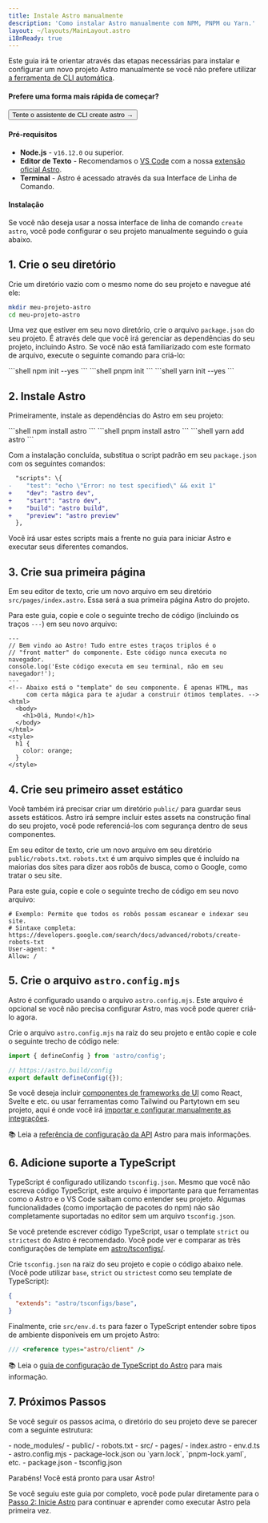 ```yaml
---
title: Instale Astro manualmente
description: 'Como instalar Astro manualmente com NPM, PNPM ou Yarn.'
layout: ~/layouts/MainLayout.astro
i18nReady: true
---
```


Este guia irá te orientar através das etapas necessárias para instalar e configurar um novo projeto Astro manualmente se você não prefere utilizar [a ferramenta de CLI automática](/pt-br/install/auto/).

#### Prefere uma forma mais rápida de começar?

<Button href="/pt-br/install/auto/">Tente o assistente de CLI create astro →</Button>

#### Pré-requisitos

- **Node.js** - `v16.12.0` ou superior.
- **Editor de Texto** - Recomendamos o [VS Code](https://code.visualstudio.com/) com a nossa [extensão oficial Astro](https://marketplace.visualstudio.com/items?itemName=astro-build.astro-vscode).
- **Terminal** - Astro é acessado através da sua Interface de Linha de Comando.


#### Instalação

Se você não deseja usar a nossa interface de linha de comando `create astro`, você pode configurar o seu projeto manualmente seguindo o guia abaixo.

## 1. Crie o seu diretório

Crie um diretório vazio com o mesmo nome do seu projeto e navegue até ele:

```bash
mkdir meu-projeto-astro
cd meu-projeto-astro
```

Uma vez que estiver em seu novo diretório, crie o arquivo `package.json` do seu projeto. É através dele que você irá gerenciar as dependências do seu projeto, incluindo Astro. Se você não está familiarizado com este formato de arquivo, execute o seguinte comando para criá-lo:

<PackageManagerTabs>
  <Fragment slot="npm">
  ```shell
  npm init --yes
  ```
  </Fragment>
  <Fragment slot="pnpm">
  ```shell
  pnpm init 
  ```
  </Fragment>
  <Fragment slot="yarn">
  ```shell
  yarn init --yes
  ```
  </Fragment>
</PackageManagerTabs>

## 2. Instale Astro

Primeiramente, instale as dependências do Astro em seu projeto:

<PackageManagerTabs>
  <Fragment slot="npm">
  ```shell
  npm install astro
  ```
  </Fragment>
  <Fragment slot="pnpm">
  ```shell
  pnpm install astro 
  ```
  </Fragment>
  <Fragment slot="yarn">
  ```shell
  yarn add astro
  ```
  </Fragment>
</PackageManagerTabs>

Com a instalação concluída, substitua o script padrão em seu `package.json` com os seguintes comandos:

```diff
  "scripts": \{
-    "test": "echo \"Error: no test specified\" && exit 1"
+    "dev": "astro dev",
+    "start": "astro dev",
+    "build": "astro build",
+    "preview": "astro preview"
  },
```

Você irá usar estes scripts mais a frente no guia para iniciar Astro e executar seus diferentes comandos.

## 3. Crie sua primeira página

Em seu editor de texto, crie um novo arquivo em seu diretório `src/pages/index.astro`. Essa será a sua primeira página Astro do projeto.

Para este guia, copie e cole o seguinte trecho de código (incluindo os traços `---`) em seu novo arquivo:

```astro
---
// Bem vindo ao Astro! Tudo entre estes traços triplos é o
// "front matter" do componente. Este código nunca executa no navegador.
console.log('Este código executa em seu terminal, não em seu navegador!');
---
<!-- Abaixo está o "template" do seu componente. É apenas HTML, mas
     com certa mágica para te ajudar a construir ótimos templates. -->
<html>
  <body>
    <h1>Olá, Mundo!</h1>
  </body>
</html>
<style>
  h1 {
    color: orange;
  }
</style>
```

## 4. Crie seu primeiro asset estático

Você também irá precisar criar um diretório `public/` para guardar seus assets estáticos. Astro irá sempre incluir estes assets na construção final do seu projeto, você pode referenciá-los com segurança dentro de seus componentes.

Em seu editor de texto, crie um novo arquivo em seu diretório `public/robots.txt`. `robots.txt` é um arquivo simples que é incluído na maiorias dos sites para dizer aos robôs de busca, como o Google, como tratar o seu site.

Para este guia, copie e cole o seguinte trecho de código em seu novo arquivo:

```
# Exemplo: Permite que todos os robôs possam escanear e indexar seu site.
# Sintaxe completa: https://developers.google.com/search/docs/advanced/robots/create-robots-txt
User-agent: *
Allow: /
```

## 5. Crie o arquivo `astro.config.mjs`

Astro é configurado usando o arquivo `astro.config.mjs`. Este arquivo é opcional se você não precisa configurar Astro, mas você pode querer criá-lo agora.

Crie o arquivo `astro.config.mjs` na raiz do seu projeto e então copie e cole o seguinte trecho de código nele:

```js
import { defineConfig } from 'astro/config';

// https://astro.build/config
export default defineConfig({});
```

Se você deseja incluir [componentes de frameworks de UI](/pt-br/core-concepts/framework-components/) como React, Svelte e etc. ou usar ferramentas como Tailwind ou Partytown em seu projeto, aqui é onde você irá [importar e configurar manualmente as integrações](/pt-br/guides/integrations-guide/).

📚 Leia a [referência de configuração da API](/pt-br/reference/configuration-reference/) Astro para mais informações.

## 6. Adicione suporte a TypeScript

TypeScript é configurado utilizando `tsconfig.json`. Mesmo que você não escreva código TypeScript, este arquivo é importante para que ferramentas como o Astro e o VS Code saibam como entender seu projeto. Algumas funcionalidades (como importação de pacotes do npm) não são completamente suportadas no editor sem um arquivo `tsconfig.json`. 

Se você pretende escrever código TypeScript, usar o template `strict` ou `strictest` do Astro é recomendado. Você pode ver e comparar as três configurações de template em [astro/tsconfigs/](https://github.com/withastro/astro/blob/main/packages/astro/tsconfigs/).

Crie `tsconfig.json` na raiz do seu projeto e copie o código abaixo nele. (Você pode utilizar `base`, `strict` ou `strictest` como seu template de TypeScript):

```json title="tsconfig.json" "base"
{
  "extends": "astro/tsconfigs/base",
}
```

Finalmente, crie `src/env.d.ts` para fazer o TypeScript entender sobre tipos de ambiente disponíveis em um projeto Astro:

```ts title="src/env.d.ts"
/// <reference types="astro/client" />
```

📚 Leia o [guia de configuração de TypeScript do Astro](/pt-br/guides/typescript/#configuração) para mais informação.

## 7. Próximos Passos

Se você seguir os passos acima, o diretório do seu projeto deve se parecer com a seguinte estrutura:

<FileTree>
- node_modules/
- public/
  - robots.txt
- src/
  - pages/
    - index.astro
  - env.d.ts
- astro.config.mjs
- package-lock.json ou `yarn.lock`, `pnpm-lock.yaml`, etc.
- package.json
- tsconfig.json
</FileTree>

Parabéns! Você está pronto para usar Astro!

Se você seguiu este guia por completo, você pode pular diretamente para o [Passo 2: Inicie Astro](/pt-br/install/auto/#2-inicie-astro-) para continuar e aprender como executar Astro pela primeira vez.
